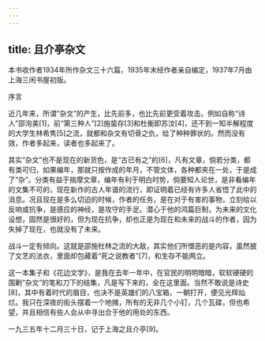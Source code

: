 ```yaml
---
---
---
```

title: 且介亭杂文
---




本书收作者1934年所作杂文三十六篇，1935年末经作者亲自编定，1937年7月由上海三闲书屋初版。





序言


近几年来，所谓“杂文”的产生，比先前多，也比先前更受着攻击。例如自称“诗人”邵洵美[1]，前“第三种人”[2]施蛰存[3]和杜衡即苏汶[4]，还不到一知半解程度的大学生林希隽[5]之流，就都和杂文有切骨之仇，给了种种罪状的。然而没有效，作者多起来，读者也多起来了。

其实“杂文”也不是现在的新货色，是“古已有之”的[6]，凡有文章，倘若分类，都有类可归，如果编年，那就只按作成的年月，不管文体，各种都夹在一处，于是成了“杂”。分类有益于揣摩文章，编年有利于明白时势，倘要知人论世，是非看编年的文集不可的，现在新作的古人年谱的流行，即证明着已经有许多人省悟了此中的消息。况且现在是多么切迫的时候，作者的任务，是在对于有害的事物，立刻给以反响或抗争，是感应的神经，是攻守的手足。潜心于他的鸿篇巨制，为未来的文化设想，固然是很好的，但为现在抗争，却也正是为现在和未来的战斗的作者，因为失掉了现在，也就没有了未来。

战斗一定有倾向。这就是邵施杜林之流的大敌，其实他们所憎恶的是内容，虽然披了文艺的法衣，里面却包藏着“死之说教者”[7]，和生存不能两立。

这一本集子和《花边文学》，是我在去年一年中，在官民的明明暗暗，软软硬硬的围剿“杂文”的笔和刀下的结集，凡是写下来的，全在这里面。当然不敢说是诗史[8]，其中有着时代的眉目，也决不是英雄们的八宝箱，一朝打开，便见光辉灿烂。我只在深夜的街头摆着一个地摊，所有的无非几个小钉，几个瓦碟，但也希望，并且相信有些人会从中寻出合于他的用处的东西。

一九三五年十二月三十日，记于上海之且介亭[9]。